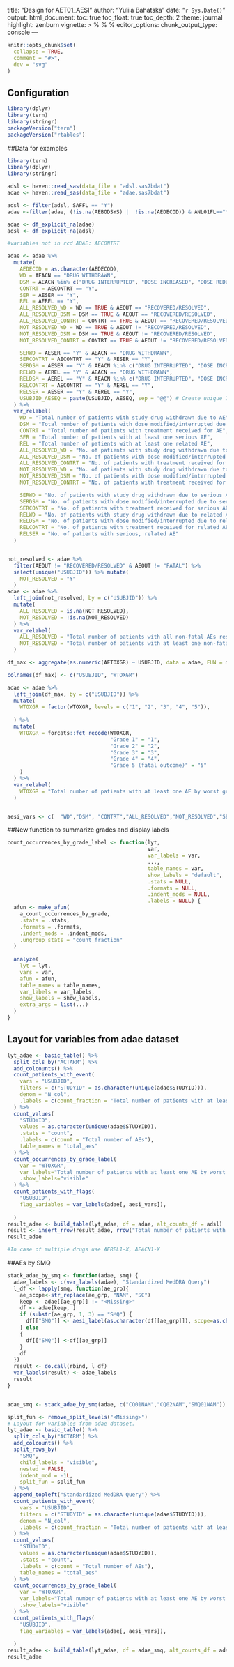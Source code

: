title: "Design for AET01_AESI"
author: "Yuliia Bahatska"
date: "`r Sys.Date()`"
output:
  html_document:
  toc: true
toc_float: true
toc_depth: 2
theme: journal
highlight: zenburn
vignette: >
  %\VignetteIndexEntry{Design of AET01_AESI}
  %\VignetteEncoding{UTF-8}
  %\VignetteEngine{knitr::rmarkdown}
editor_options: 
  chunk_output_type: console
---
  
```r
knitr::opts_chunk$set(
  collapse = TRUE,
  comment = "#>",
  dev = "svg"
)
```

## Configuration

  
```r
library(dplyr)
library(tern)
library(stringr)
packageVersion("tern")
packageVersion("rtables")
```

##Data for examples

  
```r

library(tern)
library(dplyr)
library(stringr)

adsl <- haven::read_sas(data_file = "adsl.sas7bdat")
adae <- haven::read_sas(data_file = "adae.sas7bdat")

adsl <- filter(adsl, SAFFL == "Y")
adae <-filter(adae, (!is.na(AEBODSYS) |  !is.na(AEDECOD)) & ANL01FL=="Y" & SAFFL=="Y")

adae <- df_explicit_na(adae)
adsl <- df_explicit_na(adsl)

#variables not in rcd ADAE: AECONTRT

adae <- adae %>%
  mutate(
    AEDECOD = as.character(AEDECOD),
    WD = AEACN == "DRUG WITHDRAWN",
    DSM = AEACN %in% c("DRUG INTERRUPTED", "DOSE INCREASED", "DOSE REDUCED"),
    CONTRT = AECONTRT == "Y",
    SER = AESER == "Y",
    REL = AEREL == "Y",
    ALL_RESOLVED_WD = WD == TRUE & AEOUT == "RECOVERED/RESOLVED",
    ALL_RESOLVED_DSM = DSM == TRUE & AEOUT == "RECOVERED/RESOLVED",
    ALL_RESOLVED_CONTRT = CONTRT == TRUE & AEOUT == "RECOVERED/RESOLVED",
    NOT_RESOLVED_WD = WD == TRUE & AEOUT != "RECOVERED/RESOLVED",
    NOT_RESOLVED_DSM = DSM == TRUE & AEOUT != "RECOVERED/RESOLVED",
    NOT_RESOLVED_CONTRT = CONTRT == TRUE & AEOUT != "RECOVERED/RESOLVED",

    SERWD = AESER == "Y" & AEACN == "DRUG WITHDRAWN",
    SERCONTRT = AECONTRT == "Y" & AESER == "Y",
    SERDSM = AESER == "Y" & AEACN %in% c("DRUG INTERRUPTED", "DOSE INCREASED", "DOSE REDUCED"),
    RELWD = AEREL == "Y" & AEACN == "DRUG WITHDRAWN",
    RELDSM = AEREL == "Y" & AEACN %in% c("DRUG INTERRUPTED", "DOSE INCREASED", "DOSE REDUCED"),
    RELCONTRT = AECONTRT == "Y" & AEREL == "Y",
    RELSER = AESER == "Y" & AEREL == "Y",
    USUBJID_AESEQ = paste(USUBJID, AESEQ, sep = "@@") # Create unique ID per AE in dataset.
  ) %>%
  var_relabel(
    WD = "Total number of patients with study drug withdrawn due to AE",
    DSM = "Total number of patients with dose modified/interrupted due to AE",
    CONTRT = "Total number of patients with treatment received for AE",
    SER = "Total number of patients with at least one serious AE",
    REL = "Total number of patients with at least one related AE",
    ALL_RESOLVED_WD = "No. of patients with study drug withdrawn due to resolved AE",
    ALL_RESOLVED_DSM = "No. of patients with dose modified/interrupted due to resolved AE",
    ALL_RESOLVED_CONTRT = "No. of patients with treatment received for resolved AE",
    NOT_RESOLVED_WD = "No. of patients with study drug withdrawn due to unresolved or ongoing AE",
    NOT_RESOLVED_DSM = "No. of patients with dose modified/interrupted due to unresolved or ongoing AE",
    NOT_RESOLVED_CONTRT = "No. of patients with treatment received for unresolved or ongoing AE",

    SERWD = "No. of patients with study drug withdrawn due to serious AE",
    SERDSM = "No. of patients with dose modified/interrupted due to serious AE",
    SERCONTRT = "No. of patients with treatment received for serious AE",
    RELWD = "No. of patients with study drug withdrawn due to related AE",
    RELDSM = "No. of patients with dose modified/interrupted due to related AE",
    RELCONTRT = "No. of patients with treatment received for related AE",
    RELSER = "No. of patients with serious, related AE"
  )


not_resolved <- adae %>% 
  filter(AEOUT != "RECOVERED/RESOLVED" & AEOUT != "FATAL") %>% 
  select(unique("USUBJID")) %>% mutate(
    NOT_RESOLVED = "Y"
  )
adae <- adae %>%
  left_join(not_resolved, by = c("USUBJID")) %>%
  mutate(
    ALL_RESOLVED = is.na(NOT_RESOLVED),
    NOT_RESOLVED = !is.na(NOT_RESOLVED)
  ) %>%
  var_relabel(
    ALL_RESOLVED = "Total number of patients with all non-fatal AEs resolved",
    NOT_RESOLVED = "Total number of patients with at least one non-fatal unresolved or ongoing AE"
  )

df_max <- aggregate(as.numeric(AETOXGR) ~ USUBJID, data = adae, FUN = max, drop = FALSE)

colnames(df_max) <- c("USUBJID", "WTOXGR")

adae <- adae %>%
  left_join(df_max, by = c("USUBJID")) %>%
  mutate(
    WTOXGR = factor(WTOXGR, levels = c("1", "2", "3", "4", "5")),
    
  ) %>%
  mutate(
    WTOXGR = forcats::fct_recode(WTOXGR, 
                                 "Grade 1" = "1",
                                 "Grade 2" = "2",
                                 "Grade 3" = "3",
                                 "Grade 4" = "4",
                                 "Grade 5 (fatal outcome)" = "5"
    )
  ) %>%
  var_relabel(
    WTOXGR = "Total number of patients with at least one AE by worst grade"
  )


aesi_vars <- c(  "WD","DSM", "CONTRT","ALL_RESOLVED","NOT_RESOLVED","SER","REL" )
```

##New function to summarize grades and display labels

```r
count_occurrences_by_grade_label <- function(lyt,
                                             var,
                                             var_labels = var,
                                             ...,
                                             table_names = var,
                                             show_labels = "default",
                                             .stats = NULL,
                                             .formats = NULL,
                                             .indent_mods = NULL,
                                             .labels = NULL) {
  afun <- make_afun(
    a_count_occurrences_by_grade,
    .stats = .stats,
    .formats = .formats,
    .indent_mods = .indent_mods,
    .ungroup_stats = "count_fraction"
  )
  
  analyze(
    lyt = lyt,
    vars = var,
    afun = afun,
    table_names = table_names,
    var_labels = var_labels,
    show_labels = show_labels,
    extra_args = list(...)
  )
}

```

## Layout for variables from adae dataset
```r
lyt_adae <- basic_table() %>%
  split_cols_by("ACTARM") %>%
  add_colcounts() %>%
  count_patients_with_event(
    vars = "USUBJID",
    filters = c("STUDYID" = as.character(unique(adae$STUDYID))),
    denom = "N_col",
    .labels = c(count_fraction = "Total number of patients with at least one AE")
  ) %>%
  count_values(
    "STUDYID",
    values = as.character(unique(adae$STUDYID)),
    .stats = "count",
    .labels = c(count = "Total number of AEs"),
    table_names = "total_aes"
  ) %>%
  count_occurrences_by_grade_label(
    var = "WTOXGR",
    var_labels="Total number of patients with at least one AE by worst grade",
    .show_labels="visible"
  ) %>%
  count_patients_with_flags(
    "USUBJID",
    flag_variables = var_labels(adae[, aesi_vars]),
    
  )
result_adae <- build_table(lyt_adae, df = adae, alt_counts_df = adsl)
result <- insert_rrow(result_adae, rrow("Total number of patients with at least one AE by worst grade ", ""), at = 3)
result_adae

#In case of multiple drugs use AEREL1-X, AEACN1-X
```

##AEs by SMQ
```r
stack_adae_by_smq <- function(adae, smq) {
  adae_labels <- c(var_labels(adae), "Standardized MedDRA Query")
  l_df <- lapply(smq, function(ae_grp){
    ae_scope<-str_replace(ae_grp, "NAM", "SC")
    keep <- adae[[ae_grp]] != "<Missing>"
    df <- adae[keep, ]
    if (substr(ae_grp, 1, 3) == "SMQ") {
      df[["SMQ"]] <- aesi_label(as.character(df[[ae_grp]]), scope=as.character(df[[ae_scope]]))
    } else
    {
      df[["SMQ"]] <-df[[ae_grp]]
    }
    df
  })
  result <- do.call(rbind, l_df)
  var_labels(result) <- adae_labels
  result
}


adae_smq <- stack_adae_by_smq(adae, c("CQ01NAM","CQ02NAM","SMQ01NAM"))

split_fun <- remove_split_levels("<Missing>")
# Layout for variables from adae dataset.
lyt_adae <- basic_table() %>%
  split_cols_by("ACTARM") %>%
  add_colcounts() %>%
  split_rows_by(
    "SMQ", 
    child_labels = "visible", 
    nested = FALSE, 
    indent_mod = -1L,
    split_fun = split_fun
  ) %>%
  append_topleft("Standardized MedDRA Query") %>%
  count_patients_with_event(
    vars = "USUBJID",
    filters = c("STUDYID" = as.character(unique(adae$STUDYID))),
    denom = "N_col",
    .labels = c(count_fraction = "Total number of patients with at least one AE")
  ) %>%
  count_values(
    "STUDYID",
    values = as.character(unique(adae$STUDYID)),
    .stats = "count",
    .labels = c(count = "Total number of AEs"),
    table_names = "total_aes"
  ) %>%
  count_occurrences_by_grade_label(
    var = "WTOXGR",
    var_labels="Total number of patients with at least one AE by worst grade",
    .show_labels="visible"
  ) %>%
  count_patients_with_flags(
    "USUBJID",
    flag_variables = var_labels(adae[, aesi_vars]),
    
  )
result_adae <- build_table(lyt_adae, df = adae_smq, alt_counts_df = adsl)
result_adae
```
